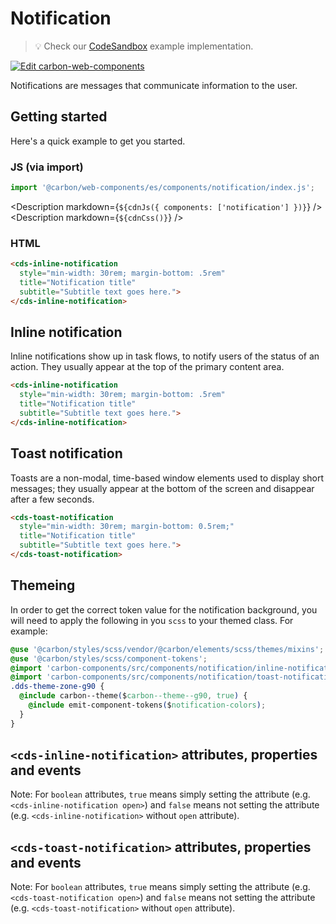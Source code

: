 
# Notification

> 💡 Check our
> [CodeSandbox](https://codesandbox.io/s/github/carbon-design-system/carbon-for-ibm-dotcom/tree/main/packages/carbon-web-components/examples/codesandbox/basic/components/notification)
> example implementation.

[![Edit carbon-web-components](https://codesandbox.io/static/img/play-codesandbox.svg)](https://codesandbox.io/s/github/carbon-design-system/carbon-for-ibm-dotcom/tree/main/packages/carbon-web-components/examples/codesandbox/basic/components/notification)

Notifications are messages that communicate information to the user.

## Getting started

Here's a quick example to get you started.

### JS (via import)

```javascript
import '@carbon/web-components/es/components/notification/index.js';
```

<Description markdown={`${cdnJs({ components: ['notification'] })}`} />
<Description markdown={`${cdnCss()}`} />

### HTML

```html
<cds-inline-notification
  style="min-width: 30rem; margin-bottom: .5rem"
  title="Notification title"
  subtitle="Subtitle text goes here.">
</cds-inline-notification>
```

## Inline notification

Inline notifications show up in task flows, to notify users of the status of an
action. They usually appear at the top of the primary content area.

```html
<cds-inline-notification
  style="min-width: 30rem; margin-bottom: .5rem"
  title="Notification title"
  subtitle="Subtitle text goes here.">
</cds-inline-notification>
```

## Toast notification

Toasts are a non-modal, time-based window elements used to display short
messages; they usually appear at the bottom of the screen and disappear after a
few seconds.

```html
<cds-toast-notification
  style="min-width: 30rem; margin-bottom: 0.5rem;"
  title="Notification title"
  subtitle="Subtitle text goes here.">
</cds-toast-notification>
```

## Themeing

In order to get the correct token value for the notification background, you
will need to apply the following in you `scss` to your themed class. For
example:

```css
@use '@carbon/styles/scss/vendor/@carbon/elements/scss/themes/mixins';
@use '@carbon/styles/scss/component-tokens';
@import 'carbon-components/src/components/notification/inline-notification';
@import 'carbon-components/src/components/notification/toast-notification';
.dds-theme-zone-g90 {
  @include carbon--theme($carbon--theme--g90, true) {
    @include emit-component-tokens($notification-colors);
  }
}
```

## `<cds-inline-notification>` attributes, properties and events

Note: For `boolean` attributes, `true` means simply setting the attribute (e.g.
`<cds-inline-notification open>`) and `false` means not setting the attribute
(e.g. `<cds-inline-notification>` without `open` attribute).

<Props of="cds-inline-notification" />

## `<cds-toast-notification>` attributes, properties and events

Note: For `boolean` attributes, `true` means simply setting the attribute (e.g.
`<cds-toast-notification open>`) and `false` means not setting the attribute
(e.g. `<cds-toast-notification>` without `open` attribute).

<Props of="cds-toast-notification" />
